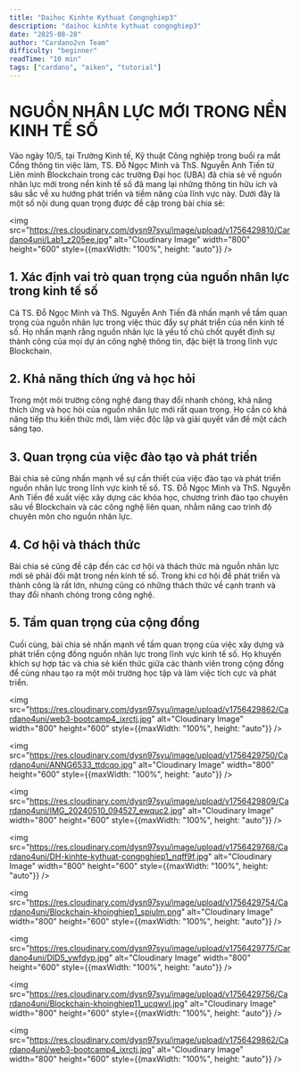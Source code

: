 ```yaml
---
title: "Daihoc Kinhte Kythuat Congnghiep3"
description: "daihoc kinhte kythuat congnghiep3"
date: "2025-08-28"
author: "Cardano2vn Team"
difficulty: "beginner"
readTime: "10 min"
tags: ["cardano", "aiken", "tutorial"]
---
```


# NGUỒN NHÂN LỰC MỚI TRONG NỀN KINH TẾ SỐ

Vào ngày 10/5, tại Trường Kinh tế, Kỹ thuật Công nghiệp trong buổi ra mắt Cổng thông tin việc làm, TS. Đỗ Ngọc Minh và ThS. Nguyễn Anh Tiến từ Liên minh Blockchain trong các trường Đại học (UBA) đã chia sẻ về nguồn nhân lực mới trong nền kinh tế số đã mang lại những thông tin hữu ích và sâu sắc về xu hướng phát triển và tiềm năng của lĩnh vực này. Dưới đây là một số nội dung quan trọng được đề cập trong bài chia sẻ:

<img src="https://res.cloudinary.com/dysn97syu/image/upload/v1756429810/Cardano4uni/Lab1_z205ee.jpg" alt="Cloudinary Image" width="800" height="600" style={{maxWidth: "100%", height: "auto"}} />

## 1. Xác định vai trò quan trọng của nguồn nhân lực trong kinh tế số

Cả TS. Đỗ Ngọc Minh và ThS. Nguyễn Anh Tiến đã nhấn mạnh về tầm quan trọng của nguồn nhân lực trong việc thúc đẩy sự phát triển của nền kinh tế số. Họ nhấn mạnh rằng nguồn nhân lực là yếu tố chủ chốt quyết định sự thành công của mọi dự án công nghệ thông tin, đặc biệt là trong lĩnh vực Blockchain.

## 2. Khả năng thích ứng và học hỏi

Trong một môi trường công nghệ đang thay đổi nhanh chóng, khả năng thích ứng và học hỏi của nguồn nhân lực mới rất quan trọng. Họ cần có khả năng tiếp thu kiến thức mới, làm việc độc lập và giải quyết vấn đề một cách sáng tạo.

## 3. Quan trọng của việc đào tạo và phát triển

Bài chia sẻ cũng nhấn mạnh về sự cần thiết của việc đào tạo và phát triển nguồn nhân lực trong lĩnh vực kinh tế số. TS. Đỗ Ngọc Minh và ThS. Nguyễn Anh Tiến đề xuất việc xây dựng các khóa học, chương trình đào tạo chuyên sâu về Blockchain và các công nghệ liên quan, nhằm nâng cao trình độ chuyên môn cho nguồn nhân lực.

## 4. Cơ hội và thách thức

Bài chia sẻ cũng đề cập đến các cơ hội và thách thức mà nguồn nhân lực mới sẽ phải đối mặt trong nền kinh tế số. Trong khi cơ hội để phát triển và thành công là rất lớn, nhưng cũng có những thách thức về cạnh tranh và thay đổi nhanh chóng trong công nghệ.

## 5. Tầm quan trọng của cộng đồng

Cuối cùng, bài chia sẻ nhấn mạnh về tầm quan trọng của việc xây dựng và phát triển cộng đồng nguồn nhân lực trong lĩnh vực kinh tế số. Họ khuyến khích sự hợp tác và chia sẻ kiến thức giữa các thành viên trong cộng đồng để cùng nhau tạo ra một môi trường học tập và làm việc tích cực và phát triển.

<img src="https://res.cloudinary.com/dysn97syu/image/upload/v1756429862/Cardano4uni/web3-bootcamp4_ixrctj.jpg" alt="Cloudinary Image" width="800" height="600" style={{maxWidth: "100%", height: "auto"}} />

<img src="https://res.cloudinary.com/dysn97syu/image/upload/v1756429750/Cardano4uni/ANNG6533_ttdcqo.jpg" alt="Cloudinary Image" width="800" height="600" style={{maxWidth: "100%", height: "auto"}} />

<img src="https://res.cloudinary.com/dysn97syu/image/upload/v1756429809/Cardano4uni/IMG_20240510_094527_ewquc2.jpg" alt="Cloudinary Image" width="800" height="600" style={{maxWidth: "100%", height: "auto"}} />

<img src="https://res.cloudinary.com/dysn97syu/image/upload/v1756429768/Cardano4uni/DH-kinhte-kythuat-congnghiep1_nqff9f.jpg" alt="Cloudinary Image" width="800" height="600" style={{maxWidth: "100%", height: "auto"}} />

<img src="https://res.cloudinary.com/dysn97syu/image/upload/v1756429754/Cardano4uni/Blockchain-khoinghiep1_spiulm.png" alt="Cloudinary Image" width="800" height="600" style={{maxWidth: "100%", height: "auto"}} />

<img src="https://res.cloudinary.com/dysn97syu/image/upload/v1756429775/Cardano4uni/DID5_ywfdyp.jpg" alt="Cloudinary Image" width="800" height="600" style={{maxWidth: "100%", height: "auto"}} />

<img src="https://res.cloudinary.com/dysn97syu/image/upload/v1756429756/Cardano4uni/Blockchain-khoinghiep11_ucqwvl.jpg" alt="Cloudinary Image" width="800" height="600" style={{maxWidth: "100%", height: "auto"}} />

<img src="https://res.cloudinary.com/dysn97syu/image/upload/v1756429862/Cardano4uni/web3-bootcamp4_ixrctj.jpg" alt="Cloudinary Image" width="800" height="600" style={{maxWidth: "100%", height: "auto"}} />

